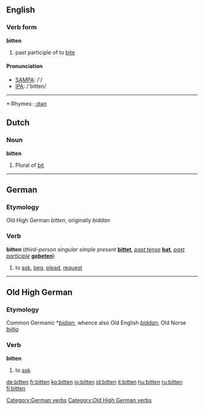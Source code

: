 ==English==

===Verb form===
'''bitten'''

# past participle of to [[bite]]

====Pronunciation====
*[[w:SAMPA|SAMPA]]: /'/
*[[w:IPA|IPA]]: /'bitten/

----
*:Rhymes: [[Rhymes:English:-ɪtən|-ɪtən]]

==Dutch==
===Noun===
'''bitten'''

# Plural of [[bit]]

----

==German==
===Etymology===
Old High German ''bitten'', originally ''biddan''
===Verb===
'''bitten''' (''third-person singular simple present'' '''[[bittet]]''', ''[[past tense]]'' '''[[bat]]''', ''[[past participle]]'' '''[[gebeten]]''')

#to [[ask]], [[beg]], [[plead]], [[request]]

[[Category:German verbs]]

----

==Old High German==
===Etymology===
Common Germanic *''[[bidjan]]'', whence also Old English ''[[biddan]]'', Old Norse ''[[biðja]]''
===Verb===
'''bitten'''

# to [[ask]]

[[Category:Old High German verbs]]

[[de:bitten]]
[[fr:bitten]]
[[ko:bitten]]
[[io:bitten]]
[[id:bitten]]
[[it:bitten]]
[[hu:bitten]]
[[ru:bitten]]
[[fi:bitten]]